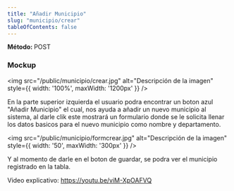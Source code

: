 ```yaml
---
title: "Añadir Municipio"
slug: "municipio/crear"
tableOfContents: false
---
```



<p>
  <strong>Método: </strong>
  <span class="sl-badge caution small astro-avdet4wd">POST</span>
</p>

<Tabs>
  <TabItem label="Endpoint">
    <ApiEndpoint url={`/admin/municipios`}/>
  </TabItem>
</Tabs>


<h3>Mockup</h3>

<img src="/public/municipio/crear.jpg" alt="Descripción de la imagen" style={{ width: '100%', maxWidth: '1200px' }} />

En la parte superior izquierda el usuario podra encontrar un boton azul "Añadir Municipio" el cual, nos ayuda a añadir un nuevo municipio al 
sistema, al darle clik este mostrará un formulario donde se le solicita llenar los datos basicos para el nuevo municipio como nombre y departamento. 


<img src="/public/municipio/formcrear.jpg" alt="Descripción de la imagen" style={{ width: '50', maxWidth: '300px' }} />

Y al momento de darle en el boton de guardar, se podra ver el municipio registrado en la tabla.

Video explicativo: https://youtu.be/viM-XpOAFVQ


